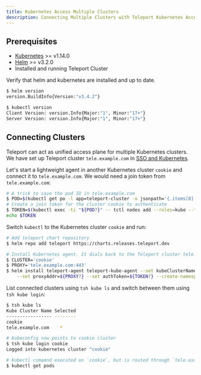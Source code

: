 ```yaml
---
title: Kubernetes Access Multiple Clusters
description: Connecting Multiple Clusters with Teleport Kubernetes Access
---
```


## Prerequisites

* [Kubernetes](https://kubernetes.io) >= v1.14.0
* [Helm](https://helm.sh) >= v3.2.0
* Installed and running Teleport Cluster

Verify that helm and kubernetes are installed and up to date.

```bash
$ helm version
version.BuildInfo{Version:"v3.4.2"}

$ kubectl version
Client Version: version.Info{Major:"1", Minor:"17+"}
Server Version: version.Info{Major:"1", Minor:"17+"}
```

## Connecting Clusters

Teleport can act as unified access plane for multiple Kubernetes clusters.
We have set up Teleport cluster `tele.example.com` in [SSO and Kubernetes](#sso-and-audit-for-kubernetes-in-3-steps).

Let's start a lightweight agent in another Kubernetes cluster `cookie` and connect it to `tele.example.com`.
We would need a join token from `tele.example.com`:

```bash
# A trick to save the pod ID in tele.example.com
$ POD=$(kubectl get po -l app=teleport-cluster -o jsonpath='{.items[0].metadata.name}')
# Create a join token for the cluster cookie to authenticate
$ TOKEN=$(kubectl exec -ti "${POD?}" -- tctl nodes add --roles=kube --ttl=10000h --format=json | jq -r '.[0]')
echo $TOKEN
```

Switch `kubectl` to the Kubernetes cluster `cookie` and run:

```bash
# Add teleport chart repository
$ helm repo add teleport https://charts.releases.teleport.dev

# Install Kubernetes agent. It dials back to the Teleport cluster tele.example.com.
$ CLUSTER='cookie'
$ PROXY='tele.example.com:443'
$ helm install teleport-agent teleport-kube-agent --set kubeClusterName={CLUSTER?}\
    --set proxyAddr=${PROXY?} --set authToken=${TOKEN?} --create-namespace --namespace=teleport-agent
```

List connected clusters using `tsh kube ls` and switch between
them using `tsh kube login`:

```bash
$ tsh kube ls
Kube Cluster Name Selected 
----------------- -------- 
cookie
tele.example.com    *

# Kubeconfig now points to cookie cluster
$ tsh kube login cookie
Logged into kubernetes cluster "cookie"

# Kubectl comamnd executed on `cookie`, but is routed through `tele.example.com` cluster.
$ kubectl get pods
```
